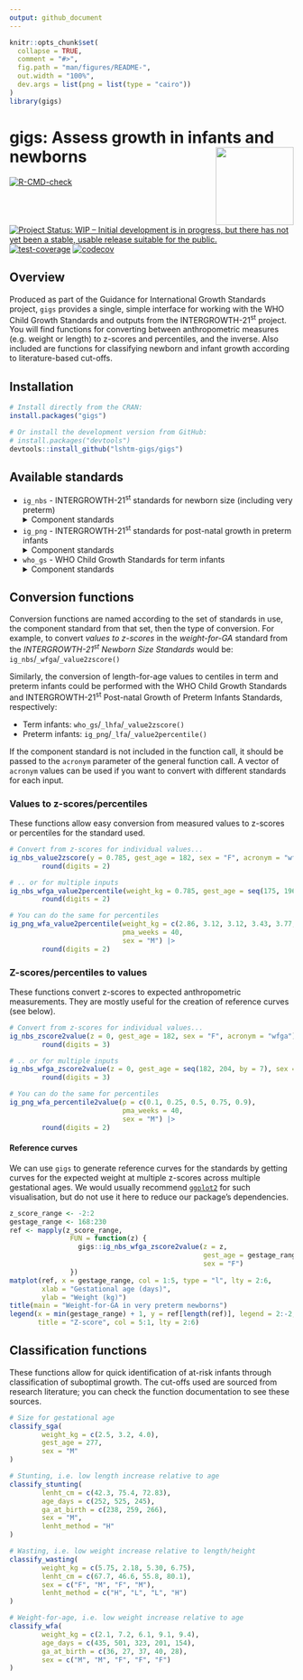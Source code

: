 ```yaml
---
output: github_document
---
```


<!-- README.md is generated from README.Rmd. Please edit that file -->

```r
knitr::opts_chunk$set(
  collapse = TRUE,
  comment = "#>",
  fig.path = "man/figures/README-",
  out.width = "100%",
  dev.args = list(png = list(type = "cairo"))
)
library(gigs)
```

# gigs: Assess growth in infants and newborns <img src="man/figures/logo.png" align="right" height="138" />

<!-- badges: start -->
[![R-CMD-check](https://github.com/lshtm-gigs/gigs/actions/workflows/R-CMD-check.yaml/badge.svg)](https://github.com/lshtm-gigs/gigs/actions/workflows/R-CMD-check.yaml)
[![Project Status: WIP – Initial development is in progress, but there has not yet been a stable, usable release suitable for the public.](https://www.repostatus.org/badges/latest/wip.svg)](https://www.repostatus.org/#wip)
[![test-coverage](https://github.com/lshtm-gigs/gigs/actions/workflows/test-coverage.yaml/badge.svg)](https://github.com/lshtm-gigs/gigs/actions/workflows/test-coverage.yaml)
[![codecov](https://codecov.io/github/lshtm-gigs/gigs/branch/master/graph/badge.svg?token=G5BIYGV5JL)](https://codecov.io/github/lshtm-gigs/gigs)
<!-- badges: end -->

## Overview
Produced as part of the Guidance for International Growth Standards project,
`gigs` provides a single, simple interface for working with the WHO Child Growth
Standards and outputs from the INTERGROWTH-21<sup>st</sup> project. You will
find functions for converting between anthropometric measures (e.g. weight or
length) to z-scores and percentiles, and the inverse. Also included are
functions for classifying newborn and infant growth according to
literature-based cut-offs.

## Installation
```r
# Install directly from the CRAN:
install.packages("gigs")

# Or install the development version from GitHub:
# install.packages("devtools")
devtools::install_github("lshtm-gigs/gigs")
```

## Available standards
* `ig_nbs` - INTERGROWTH-21<sup>st</sup> standards for newborn size (including very preterm)
  <details><summary>Component standards</summary>

  + `wfga` - Weight (kg) for gestational age (days)
  + `lfga` - Length (cm) for gestational age (days)
  + `hcfga` - Head circumference (cm) for gestational age (days)
  + `wlrfga` - Weight-to-length ratio for gestational age (days)
  + `fmfga` - Fat mass (g) for gestational age (days)
  + `bfpfga` - Body fat percentage for gestational age (days)
  + `ffmfga` - Fat-free mass (g) for gestational age (days)
  </details>
* `ig_png` - INTERGROWTH-21<sup>st</sup> standards for post-natal growth in preterm infants
  <details><summary>Component standards</summary>

  + `wfa` - Weight (kg) for post-mentstrual age (weeks)
  + `lfa` - Length (cm) for post-mentstrual age (weeks)
  + `hcfa` - Head circumference (cm) for post-mentstrual age (weeks)
  </details>
* `who_gs` - WHO Child Growth Standards for term infants
  <details><summary>Component standards</summary>

  + `wfa` Weight (kg) for age (days)
  + `bfa` Body mass index for age (days)
  + `lhfa` Length/height (cm) for age (days)
  + `wfl` Weight (kg) for recumbent length (cm)
  + `wfh` Weight (kg) for standing height (cm)
  + `hcfa` Head circumference (mm) for age (days)
  + `acfa` Arm circumference (mm) for age (days)
  + `ssfa` Subscapular skinfold (mm) for age (days)
  + `tsfa` Triceps skinfold (mm) for age (days)
  </details>

## Conversion functions
Conversion functions are named according to the set of standards in use, the
component standard from that set, then the type of conversion. For example, to
convert *values to z-scores* in the *weight-for-GA* standard from the
*INTERGROWTH-21<sup>st</sup> Newborn Size Standards* would be:
  `ig_nbs`/`_wfga`/`_value2zscore()`

Similarly, the conversion of length-for-age values to centiles in term and
preterm infants could be performed with the WHO Child Growth Standards and
INTERGROWTH-21<sup>st</sup> Post-natal Growth of Preterm Infants Standards,
respectively:

* Term infants:    `who_gs`/`_lhfa`/`_value2zscore()`
* Preterm infants: `ig_png`/`_lfa`/`_value2percentile()`

If the component standard is not included in the function call, it should be
passed to the `acronym` parameter of the general function call. A vector of
`acronym` values can be used if you want to convert with different standards
for each input.

### Values to z-scores/percentiles
These functions allow easy conversion from measured values to z-scores or
percentiles for the standard used.
```r
# Convert from z-scores for individual values...
ig_nbs_value2zscore(y = 0.785, gest_age = 182, sex = "F", acronym = "wfga") |>
        round(digits = 2)

# .. or for multiple inputs
ig_nbs_wfga_value2percentile(weight_kg = 0.785, gest_age = seq(175, 196, by = 7), sex = "F") |>
        round(digits = 2)

# You can do the same for percentiles
ig_png_wfa_value2percentile(weight_kg = c(2.86, 3.12, 3.12, 3.43, 3.77, 4.10),
                            pma_weeks = 40,
                            sex = "M") |>
        round(digits = 2)
```

### Z-scores/percentiles to values
These functions convert z-scores to expected anthropometric measurements. They
are mostly useful for the creation of reference curves (see below).
```r
# Convert from z-scores for individual values...
ig_nbs_zscore2value(z = 0, gest_age = 182, sex = "F", acronym = "wfga") |>
        round(digits = 3)

# .. or for multiple inputs
ig_nbs_wfga_zscore2value(z = 0, gest_age = seq(182, 204, by = 7), sex = "F") |>
        round(digits = 3)

# You can do the same for percentiles
ig_png_wfa_percentile2value(p = c(0.1, 0.25, 0.5, 0.75, 0.9),
                            pma_weeks = 40,
                            sex = "M") |>
        round(digits = 2)
```

#### Reference curves
We can use `gigs` to generate reference curves for the standards by getting
curves for the expected weight at multiple z-scores across multiple gestational
ages. We would usually recommend [`ggplot2`](https://ggplot2.tidyverse.org/) for
such visualisation, but do not use it here to reduce our package's dependencies.
```r
z_score_range <- -2:2
gestage_range <- 168:230
ref <- mapply(z_score_range,
               FUN = function(z) {
                 gigs::ig_nbs_wfga_zscore2value(z = z,
                                                gest_age = gestage_range,
                                                sex = "F")
               })
matplot(ref, x = gestage_range, col = 1:5, type = "l", lty = 2:6,
        xlab = "Gestational age (days)",
        ylab = "Weight (kg)")
title(main = "Weight-for-GA in very preterm newborns")
legend(x = min(gestage_range) + 1, y = ref[length(ref)], legend = 2:-2,
       title = "Z-score", col = 5:1, lty = 2:6)
```

## Classification functions
These functions allow for quick identification of at-risk infants through
classification of suboptimal growth. The cut-offs used are sourced from research
literature; you can check the function documentation to see these sources.
```r
# Size for gestational age
classify_sga(
        weight_kg = c(2.5, 3.2, 4.0),
        gest_age = 277,
        sex = "M"
)

# Stunting, i.e. low length increase relative to age
classify_stunting(
        lenht_cm = c(42.3, 75.4, 72.83),
        age_days = c(252, 525, 245),
        ga_at_birth = c(238, 259, 266),
        sex = "M",
        lenht_method = "H"
)

# Wasting, i.e. low weight increase relative to length/height
classify_wasting(
        weight_kg = c(5.75, 2.18, 5.30, 6.75),
        lenht_cm = c(67.7, 46.6, 55.8, 80.1),
        sex = c("F", "M", "F", "M"),
        lenht_method = c("H", "L", "L", "H")
)

# Weight-for-age, i.e. low weight increase relative to age
classify_wfa(
        weight_kg = c(2.1, 7.2, 6.1, 9.1, 9.4),
        age_days = c(435, 501, 323, 201, 154),
        ga_at_birth = c(36, 27, 37, 40, 28),
        sex = c("M", "M", "F", "F", "F")
)
```

